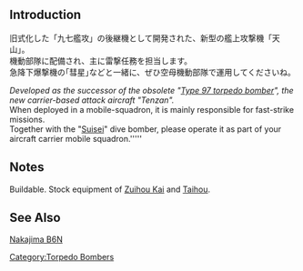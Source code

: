 {{EquipmentInfo|017}}

==Introduction==
旧式化した「九七艦攻」の後継機として開発された、新型の艦上攻撃機「天山」。<br>
機動部隊に配備され、主に雷撃任務を担当します。<br>
急降下爆撃機の｢彗星｣などと一緒に、ぜひ空母機動部隊で運用してくださいね。

''Developed as the successor of the obsolete "[[Type 97 Torpedo Bomber|Type 97 torpedo bomber]]", the new carrier-based attack aircraft "Tenzan".<br>
''When deployed in a mobile-squadron, it is mainly responsible for fast-strike missions.''<br>
''Together with the "[[Suisei (Comet)|Suisei]]" dive bomber, please operate it as part of your aircraft carrier mobile squadron.'''''
==Notes==
Buildable. Stock equipment of [[Zuihou|Zuihou Kai]] and [[Taihou]].
==See Also==
[[wikipedia:Nakajima B6N|Nakajima B6N]]
{{Equipmentlist}}
[[Category:Torpedo Bombers]]